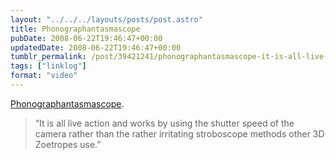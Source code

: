 ```yaml
---
layout: "../../../layouts/posts/post.astro"
title: Phonographantasmascope
pubDate: 2008-06-22T19:46:47+00:00
updatedDate: 2008-06-22T19:46:47+00:00
tumblr_permalink: /post/39421241/phonographantasmascope-it-is-all-live-action
tags: ["linklog"]
format: "video"
---
```



<YouTube id="https://www.youtube.com/watch?v=to99C-0cLGE" />

[Phonographantasmascope][1].

> &ldquo;It is all live action and works by using the shutter speed of the camera rather than the rather irritating stroboscope methods other 3D Zoetropes use.&rdquo;

[1]: https://www.youtube.com/watch?v=to99C-0cLGE

